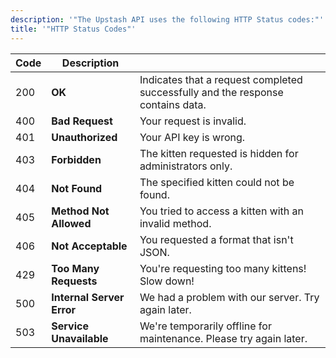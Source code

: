 ```yaml
---
description: '"The Upstash API uses the following HTTP Status codes:"'
title: '"HTTP Status Codes"'
---
```

| Code | Description               |                                                                                 |
| ---- | ------------------------- | ------------------------------------------------------------------------------- |
| 200  | **OK**                    | Indicates that a request completed successfully and the response contains data. |
| 400  | **Bad Request**           | Your request is invalid.                                                        |
| 401  | **Unauthorized**          | Your API key is wrong.                                                          |
| 403  | **Forbidden**             | The kitten requested is hidden for administrators only.                         |
| 404  | **Not Found**             | The specified kitten could not be found.                                        |
| 405  | **Method Not Allowed**    | You tried to access a kitten with an invalid method.                            |
| 406  | **Not Acceptable**        | You requested a format that isn't JSON.                                         |
| 429  | **Too Many Requests**     | You're requesting too many kittens! Slow down!                                  |
| 500  | **Internal Server Error** | We had a problem with our server. Try again later.                              |
| 503  | **Service Unavailable**   | We're temporarily offline for maintenance. Please try again later.              |
